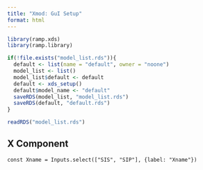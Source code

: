 ```yaml
---
title: "Xmod: GuI Setup"
format: html
---
```


```r
library(ramp.xds)
library(ramp.library)
```

```r
if(!file.exists("model_list.rds")){
  default <- list(name = "default", owner = "noone")
  model_list <- list() 
  model_list$default <- default 
  default <- xds_setup()
  default$model_name <- "default"
  saveRDS(model_list, "model_list.rds")
  saveRDS(default, "default.rds")
} 

readRDS("model_list.rds")
```

## **X** Component

``` {eval="F"}
const Xname = Inputs.select(["SIS", "SIP"], {label: "Xname"}) 
```
